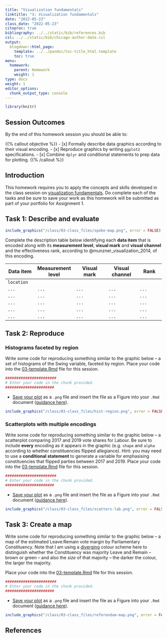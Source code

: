 ```yaml
---
title: "Visualization fundamentals"
linktitle: "3: Visualization fundamentals"
date: "2022-05-23"
class_date: "2022-05-23"
citeproc: true
bibliography: ../../static/bib/references.bib
csl: ../../static/bib/chicago-author-date.csl
output:
  blogdown::html_page:
    template: ../../pandoc/toc-title_html.template
    toc: true
menu:
  homework:
    parent: Homework
    weight: 1
type: docs
weight: 1
editor_options:
  chunk_output_type: console
---
```


```r
library(knitr)
```

## Session Outcomes

By the end of this homework session you should be able to:

{{% callout objective %}}
- [x] Formally describe data graphics according to their visual encoding.
- [x] Reproduce graphics by writing `ggplot2` specifications.
- [x] Combine `dplyr` and conditional statements to prep data for plotting.
{{% /callout %}}

## Introduction

This homework requires you to apply the concepts and skills developed in the class session on [visualization fundamentals](/class/03-class/). Do complete each of the tasks and be sure to save your work as this homework will be submitted as part of your portfolio for Assignment 1.

## Task 1: Describe and evaluate

```r
include_graphics("/class/03-class_files/spoke-map.png", error = FALSE)
```

Complete the description table below identifying each **data item** that is encoded along with its **measurement level**, **visual mark** and **visual channel**  and the effectiveness rank, according to @munzner_visualization_2014, of this encoding.

| Data item      | Measurement level | Visual mark      | Visual channel  | Rank         |
|----------------|-------------------|------------------|-----------------|--------------|
| `location`     | <enter here>      |  <enter here>    | <enter here>    | <enter here> |
| `...`          |`...`              |  `...`           | `...`           | `...`        |
| `...`          |`...`              |  `...`           | `...`           | `...`        |
| `...`          |`...`              |  `...`           | `...`           | `...`        |
| `...`          |`...`              |  `...`           | `...`           | `...`        |
| `...`          |`...`              |  `...`           | `...`           | `...`        |


## Task 2: Reproduce


### Histograms faceted by region

Write some code for reproducing something similar to the graphic below -- a set of histograms of the Swing variable, faceted by region. Place your code into the [<i class="fab fa-r-project"></i> 03-template.Rmd](/homework/03-homework_files/03-template.Rmd) file for this session.

```r
#######################
# Enter your code in the chunk provided.
######################
```

* [Save your plot](https://r4ds.had.co.nz/graphics-for-communication.html#saving-your-plots) as a `.png` file and insert the file as a Figure into your `.Rmd` document ([guidance here](https://rmd4sci.njtierney.com/figures-tables-captions-.html)).

```r
include_graphics("/class/03-class_files/hist-region.png", error = FALSE)
```

### Scatterplots with multiple encodings

Write some code for reproducing something similar to the graphic below -- a scatterplot comparing 2017 and 2019 vote shares for Labour. Be sure to include **every** encoding as it appears in the graphic (e.g. `shape` and `alpha` according to whether constituencies flipped allegiance). Hint: you may need to use a **conditional statement** to generate a variable for emphasising constituencies that flipped parties between 2017 and 2019. Place your code into the [<i class="fab fa-r-project"></i> 03-template.Rmd](/homework/03-homework_files/03-template.Rmd) file for this session.

```r
#######################
# Enter your code in the chunk provided.
######################
```

* [Save your plot](https://r4ds.had.co.nz/graphics-for-communication.html#saving-your-plots) as a `.png` file and insert the file as a Figure into your `.Rmd` document ([guidance here](https://rmd4sci.njtierney.com/figures-tables-captions-.html)).


```r
include_graphics("/class/03-class_files/scatters-lab.png", error = FALSE)
```

## Task 3: Create a map

Write some code for reproducing something similar to the graphic below -- a map of the estimated Leave:Remain vote margin by Parliamentary Constituency. Note that I am using a [diverging](https://colorbrewer2.org/#type=diverging&scheme=BrBG&n=3) colour scheme here to distinguish whether the Constituency was majority Leave and Remain  -- brown or green -- and also the *size* of that majority -- the darker the colour, the larger the majority.

 Place your code into the [<i class="fab fa-r-project"></i> 03-template.Rmd](/homework/03-homework_files/03-template.Rmd) file for this session.

```r
#######################
# Enter your code in the chunk provided.
######################
```

* [Save your plot](https://r4ds.had.co.nz/graphics-for-communication.html#saving-your-plots) as a `.png` file and insert the file as a Figure into your `.Rmd` document ([guidance here](https://rmd4sci.njtierney.com/figures-tables-captions-.html)).


```r
include_graphics("/class/03-class_files/referendum-map.png", error = FALSE)
```

## References
